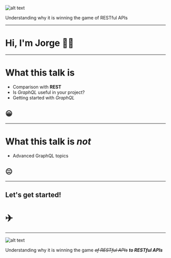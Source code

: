 


![alt text](./images/graphql-logo.png "GraphQL Logo")

Understanding why it is winning the game of RESTful APIs

---


# Hi, I'm Jorge 🙋‍♂️
---


# What this talk is

- Comparison with **REST**
- Is *GraphQL* useful in your project?
- Getting started with *GraphQL*

## 😀

---

# What this talk is *not*

- Advanced GraphQL topics

## 😐

---

## Let's get started!

# ✈️

---


![alt text](./images/graphql-logo.png "GraphQL Logo")

Understanding why it is winning the game _~~of RESTful APIs~~ **to RESTful APIs**_
